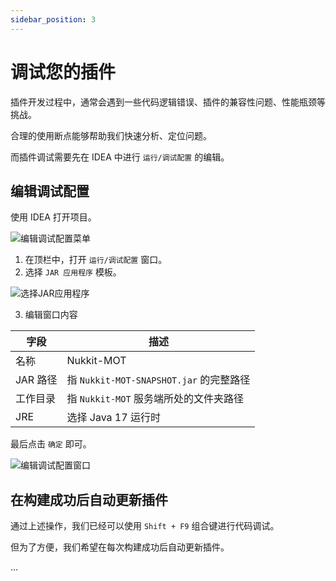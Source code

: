 ```yaml
---
sidebar_position: 3
---
```


# 调试您的插件

插件开发过程中，通常会遇到一些代码逻辑错误、插件的兼容性问题、性能瓶颈等挑战。

合理的使用断点能够帮助我们快速分析、定位问题。

而插件调试需要先在 IDEA 中进行 `运行/调试配置` 的编辑。

## 编辑调试配置

使用 IDEA 打开项目。

![编辑调试配置菜单](./img/debug_config_edit_menu.jpg)

1. 在顶栏中，打开 `运行/调试配置` 窗口。
2. 选择 `JAR 应用程序` 模板。

![选择JAR应用程序](./img/add_jarapp_debug_config.jpg)

3. 编辑窗口内容

| 字段 | 描述 |
| --- | --- |
| 名称 | Nukkit-MOT |
| JAR 路径 | 指 `Nukkit-MOT-SNAPSHOT.jar` 的完整路径 |
| 工作目录 | 指 `Nukkit-MOT` 服务端所处的文件夹路径 |
| JRE | 选择 Java 17 运行时 |

最后点击 `确定` 即可。

![编辑调试配置窗口](./img/edit_debug_config_window.png)

## 在构建成功后自动更新插件

通过上述操作，我们已经可以使用 `Shift + F9` 组合键进行代码调试。

但为了方便，我们希望在每次构建成功后自动更新插件。

...